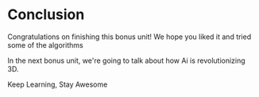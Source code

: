# Conclusion

Congratulations on finishing this bonus unit! We hope you liked it and tried some of the algorithms

In the next bonus unit, we're going to talk about how Ai is revolutionizing 3D.

Keep Learning, Stay Awesome
